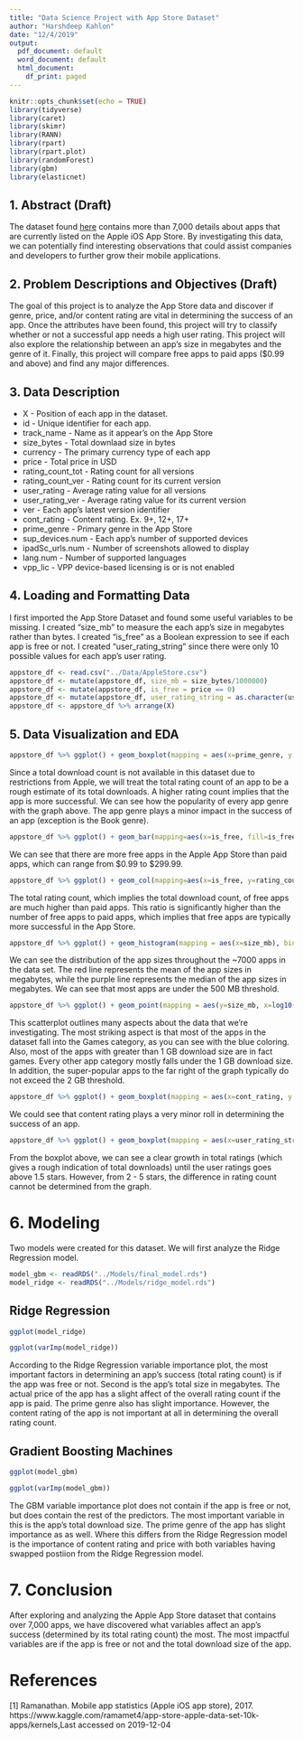 ```yaml
---
title: "Data Science Project with App Store Dataset"
author: "Harshdeep Kahlon"
date: "12/4/2019"
output:
  pdf_document: default
  word_document: default
  html_document:
    df_print: paged
---
```


```r
knitr::opts_chunk$set(echo = TRUE)
library(tidyverse)
library(caret)
library(skimr)
library(RANN)
library(rpart)
library(rpart.plot)
library(randomForest)
library(gbm)
library(elasticnet)
```

## 1. Abstract (Draft)

The dataset found <a href="https://www.kaggle.com/ramamet4/app-store-apple-data-set-10k-apps/downloads/app-store-apple-data-set-10k-apps.zip/7">here</a> contains more than 7,000 details about apps that are currently listed on the Apple iOS App Store. By investigating this data, we can potentially find interesting observations that could assist companies and developers to further grow their mobile applications.


## 2. Problem Descriptions and Objectives (Draft)

The  goal  of  this  project  is  to  analyze  the  App Store data  and  discover if genre, price, and/or content rating are vital in determining the success of an app. Once the attributes have been found, this project will try to classify whether or not a successful app needs a high user rating. This project will also explore the relationship between an app's size in megabytes and the genre of it. Finally, this project will compare free apps to paid apps ($0.99 and above) and find any major differences.


## 3. Data Description

- X - Position of each app in the dataset.
- id - Unique identifier for each app.
- track_name - Name as it appear's on the App Store
- size_bytes - Total downlaad size in bytes
- currency - The primary currency type of each app
- price - Total price in USD
- rating_count_tot - Rating count for all versions
- rating_count_ver - Rating count for its current version
- user_rating - Average rating value for all versions
- user_rating_ver - Average rating value for its current version
- ver - Each app's latest version identifier
- cont_rating - Content rating. Ex. 9+, 12+, 17+
- prime_genre - Primary genre in the App Store
- sup_devices.num - Each app's number of supported devices
- ipadSc_urls.num - Number of screenshots allowed to display
- lang.num - Number of supported languages
- vpp_lic - VPP device-based licensing is or is not enabled

## 4. Loading and Formatting Data

I first imported the App Store Dataset and found some useful variables to be missing. I created "size_mb" to measure the each app's size in megabytes rather than bytes. I created "is_free" as a Boolean expression to see if each app is free or not. I created "user_rating_string" since there were only 10 possible values for each app's user rating.

```r
appstore_df <- read.csv("../Data/AppleStore.csv")
appstore_df <- mutate(appstore_df, size_mb = size_bytes/1000000)
appstore_df <- mutate(appstore_df, is_free = price == 0)
appstore_df <- mutate(appstore_df, user_rating_string = as.character(user_rating))
appstore_df <- appstore_df %>% arrange(X)
```

## 5. Data Visualization and EDA

\begin{center}
Figure 1: Rating Count for Each Genre
\end{center}

```r
appstore_df %>% ggplot() + geom_boxplot(mapping = aes(x=prime_genre, y = rating_count_tot, color=prime_genre)) + scale_y_log10() + coord_flip() + labs(y="Rating Count (logarithmic)") + labs(x="App Primary Genre") + theme_minimal()
```

Since a total download count is not available in this dataset due to restrictions from Apple, we will treat the total rating count of an app to be a rough estimate of its total downloads. A higher rating count implies that the app is more successful.
We can see how the popularity of every app genre with the graph above. The app genre plays a minor impact in the success of an app (exception is the Book genre).

\begin{center}
Figure 2: Number of Free Apps Compared to Paid Apps
\end{center}

```r
appstore_df %>% ggplot() + geom_bar(mapping=aes(x=is_free, fill=is_free)) + labs(x="App is Free") + theme_minimal()
```

We can see that there are more free apps in the Apple App Store than paid apps, which can range from \$0.99 to \$299.99.

\begin{center}
Figure 3: Number of Free Apps Compared to Paid Apps
\end{center}

```r
appstore_df %>% ggplot() + geom_col(mapping=aes(x=is_free, y=rating_count_tot, fill=is_free)) + labs(x="App is Free") + theme_minimal()
```

The total rating count, which implies the total download count, of free apps are much higher than paid apps. This ratio is significantly higher than the number of free apps to paid apps, which implies that free apps are typically more successful in the App Store.

\begin{center}
Figure 4: Download Size (MB) and Total Rating Count
\end{center}

```r
appstore_df %>% ggplot() + geom_histogram(mapping = aes(x=size_mb), bins = 60) + geom_vline(mapping= aes(xintercept= median(appstore_df$size_mb)), color="#873096") + geom_vline(mapping= aes(xintercept= mean(appstore_df$size_mb), color="#ff6159")) + theme_minimal()
```

We can see the distribution of the app sizes throughout the ~7000 apps in the data set. The red line represents the mean of the app sizes in megabytes, while the purple line represents the median of the app sizes in megabytes. We can see that most apps are under the 500 MB threshold.


```r
appstore_df %>% ggplot() + geom_point(mapping = aes(y=size_mb, x=log10(rating_count_tot), color=prime_genre == "Games", alpha=0.8)) + theme_minimal()
```

This scatterplot outlines many aspects about the data that we're investigating. The most striking aspect is that most of the apps in the dataset fall into the Games category, as  you can see with the blue coloring. Also, most of the apps with greater than 1 GB download size are in fact games. Every other app category mostly falls under the 1 GB download size. In addition, the super-popular apps to the far right of the graph typically do not exceed the 2 GB threshold.

\begin{center}
Figure 5: Relation Between Content Rating and Total Rating Count
\end{center}

```r
appstore_df %>% ggplot() + geom_boxplot(mapping = aes(x=cont_rating, y = rating_count_tot, color=cont_rating)) + scale_y_log10() + coord_flip() + labs(y="Rating Count (logarithmic)") + labs(x="Content Rating") + theme_minimal()
```

We could see that content rating plays a very minor roll in determining the success of an app. 

\begin{center}
Figure 6: Relation Between User Review Ratings and Total Rating Count
\end{center}
```r
appstore_df %>% ggplot() + geom_boxplot(mapping = aes(x=user_rating_string, y = rating_count_tot, color=user_rating_string)) + scale_y_log10() + coord_flip() + labs(y="Rating Count (logarithmic)") + labs(x="User Review Rating") + theme_minimal()
```

From the boxplot above, we can see a clear growth in total ratings (which gives a rough indication of total downloads) until the user ratings goes above 1.5 stars. However, from 2 - 5 stars, the difference in rating count cannot be determined from the graph.

# 6. Modeling

Two models were created for this dataset. We will first analyze the Ridge Regression model.

```r
model_gbm <- readRDS("../Models/final_model.rds")
model_ridge <- readRDS("../Models/ridge_model.rds")
```

## Ridge Regression

```r
ggplot(model_ridge)
```

```r
ggplot(varImp(model_ridge))
```

According to the Ridge Regression variable importance plot, the most important factors in determining an app's success (total rating count) is if the app was free or not. Second is the app's total size in megabytes. The actual price of the app has a slight affect of the overall rating count if the app is paid. The prime genre also has slight importance. However, the content rating of the app is not important at all in determining the overall rating count. 

## Gradient Boosting Machines

```r
ggplot(model_gbm)
```

```r
ggplot(varImp(model_gbm))
```

The GBM variable importance plot does not contain if the app is free or not, but does contain the rest of the predictors. The most important variable in this is the app's total download size. The prime genre of the app has slight importance as as well. Where this differs from the Ridge Regression model is the importance of content rating and price with both variables having swapped postiion from the Ridge Regression model.

# 7. Conclusion

After exploring and analyzing the Apple App Store dataset that contains over 7,000 apps, we have discovered what variables affect an app's success (determined by its total rating count) the most. The most impactful variables are if the app is free or not and the total download size of the app. 

# References

[1] Ramanathan. Mobile app statistics (Apple iOS app store), 2017. https://www.kaggle.com/ramamet4/app-store-apple-data-set-10k-apps/kernels,Last accessed on 2019-12-04